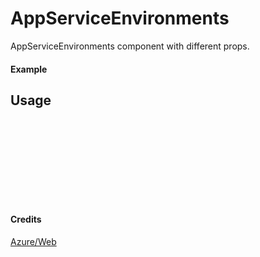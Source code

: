 
<Meta of={AppServiceEnvironments} title="Azure/Web/AppServiceEnvironments" />

# AppServiceEnvironments

AppServiceEnvironments component with different props.

#### Example

<Canvas of={AppServiceEnvironments.Primary} />

## Usage

```ts
import { AppServiceEnvironments } from "yadl-ui";

const Example = () => {
  return (
      <AppServiceEnvironments />
  );
};

export default Example;
```

#### Credits
[Azure/Web](https://learn.microsoft.com/en-us/azure/architecture/icons/)
